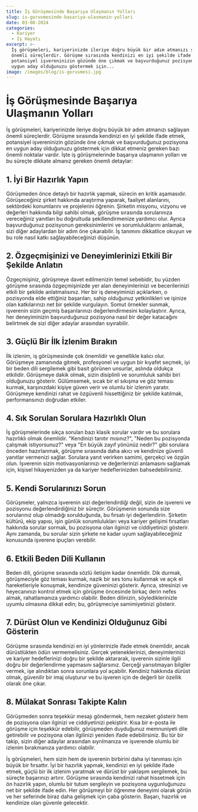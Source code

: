 ```yaml
---
title: İş Görüşmesinde Başarıya Ulaşmanın Yolları
slug: is-gorusmesinde-basariya-ulasmanin-yollari
date: 03-08-2024
categories:
  - Kariyer
  - İş Hayatı
excerpt: >-
  İş görüşmeleri, kariyerinizde ileriye doğru büyük bir adım atmanızı sağlayan
  önemli süreçlerdir. Görüşme sırasında kendinizi en iyi şekilde ifade etmek,
  potansiyel işvereninizin gözünde öne çıkmak ve başvurduğunuz pozisyona en
  uygun aday olduğunuzu göstermek için...
image: /images/blog/is-gorusmesi.jpg
---
```


# İş Görüşmesinde Başarıya Ulaşmanın Yolları

İş görüşmeleri, kariyerinizde ileriye doğru büyük bir adım atmanızı sağlayan önemli süreçlerdir. Görüşme sırasında kendinizi en iyi şekilde ifade etmek, potansiyel işvereninizin gözünde öne çıkmak ve başvurduğunuz pozisyona en uygun aday olduğunuzu göstermek için dikkat etmeniz gereken bazı önemli noktalar vardır. İşte iş görüşmelerinde başarıya ulaşmanın yolları ve bu süreçte dikkate almanız gereken önemli detaylar:

## 1. İyi Bir Hazırlık Yapın

Görüşmeden önce detaylı bir hazırlık yapmak, sürecin en kritik aşamasıdır. Görüşeceğiniz şirket hakkında araştırma yaparak, faaliyet alanlarını, sektördeki konumlarını ve projelerini öğrenin. Şirketin misyonu, vizyonu ve değerleri hakkında bilgi sahibi olmak, görüşme sırasında sorularınıza vereceğiniz yanıtları bu doğrultuda şekillendirmenize yardımcı olur. Ayrıca başvurduğunuz pozisyonun gereksinimlerini ve sorumluluklarını anlamak, sizi diğer adaylardan bir adım öne çıkarabilir. İş tanımını dikkatlice okuyun ve bu role nasıl katkı sağlayabileceğinizi düşünün.

## 2. Özgeçmişinizi ve Deneyimlerinizi Etkili Bir Şekilde Anlatın

Özgeçmişiniz, görüşmeye davet edilmenizin temel sebebidir, bu yüzden görüşme sırasında özgeçmişinizde yer alan deneyimlerinizi ve becerilerinizi etkili bir şekilde anlatmalısınız. Her bir iş deneyiminizi açıklarken, o pozisyonda elde ettiğiniz başarıları, sahip olduğunuz yetkinlikleri ve işinize olan katkılarınızı net bir şekilde vurgulayın. Somut örnekler sunmak, işverenin sizin geçmiş başarılarınızı değerlendirmesini kolaylaştırır. Ayrıca, her deneyiminizin başvurduğunuz pozisyona nasıl bir değer katacağını belirtmek de sizi diğer adaylar arasından sıyırabilir.

## 3. Güçlü Bir İlk İzlenim Bırakın

İlk izlenim, iş görüşmesinde çok önemlidir ve genellikle kalıcı olur. Görüşmeye zamanında gitmek, profesyonel ve uygun bir kıyafet seçmek, iyi bir beden dili sergilemek gibi basit görünen unsurlar, aslında oldukça etkilidir. Görüşmeye dakik olmak, sizin disiplinli ve sorumluluk sahibi biri olduğunuzu gösterir. Gülümsemek, sıcak bir el sıkışma ve göz teması kurmak, karşınızdaki kişiye güven verir ve olumlu bir izlenim yaratır. Görüşmeye kendinizi rahat ve özgüvenli hissettiğiniz bir şekilde katılmak, performansınızı doğrudan etkiler.

## 4. Sık Sorulan Sorulara Hazırlıklı Olun

İş görüşmelerinde sıkça sorulan bazı klasik sorular vardır ve bu sorulara hazırlıklı olmak önemlidir. "Kendinizi tanıtır mısınız?", "Neden bu pozisyonda çalışmak istiyorsunuz?" veya "En büyük zayıf yönünüz nedir?" gibi sorulara önceden hazırlanmak, görüşme sırasında daha akıcı ve kendinize güvenli yanıtlar vermenizi sağlar. Sorulara yanıt verirken samimi, gerçekçi ve özgün olun. İşverenin sizin motivasyonlarınızı ve değerlerinizi anlamasını sağlamak için, kişisel hikayenizden ya da kariyer hedeflerinizden bahsedebilirsiniz.

## 5. Kendi Sorularınızı Sorun

Görüşmeler, yalnızca işverenin sizi değerlendirdiği değil, sizin de işvereni ve pozisyonu değerlendirdiğiniz bir süreçtir. Görüşmenin sonunda size sorularınız olup olmadığı sorulduğunda, bu fırsatı iyi değerlendirin. Şirketin kültürü, ekip yapısı, işin günlük sorumlulukları veya kariyer gelişimi fırsatları hakkında sorular sormak, bu pozisyona olan ilginizi ve ciddiyetinizi gösterir. Aynı zamanda, bu sorular sizin şirkete ne kadar uyum sağlayabileceğiniz konusunda işverene ipuçları verebilir.

## 6. Etkili Beden Dili Kullanın

Beden dili, görüşme sırasında sözlü iletişim kadar önemlidir. Dik durmak, görüşmeciyle göz teması kurmak, nazik bir ses tonu kullanmak ve açık el hareketleriyle konuşmak, kendinize güveninizi gösterir. Ayrıca, stresinizi ve heyecanınızı kontrol etmek için görüşme öncesinde birkaç derin nefes almak, rahatlamanıza yardımcı olabilir. Beden dilinizin, söylediklerinizle uyumlu olmasına dikkat edin; bu, görüşmeciye samimiyetinizi gösterir.

## 7. Dürüst Olun ve Kendinizi Olduğunuz Gibi Gösterin

Görüşme sırasında kendinizi en iyi yönlerinizle ifade etmek önemlidir, ancak dürüstlükten ödün vermemelisiniz. Gerçek yeteneklerinizi, deneyimlerinizi ve kariyer hedeflerinizi doğru bir şekilde aktararak, işverenin sizinle ilgili doğru bir değerlendirme yapmasını sağlarsınız. Gerçeği yansıtmayan bilgiler vermek, işe alındıktan sonra sorunlara yol açabilir. Kendiniz hakkında dürüst olmak, güvenilir bir imaj oluşturur ve bu işveren için de değerli bir özellik olarak öne çıkar.

## 8. Mülakat Sonrası Takipte Kalın

Görüşmeden sonra teşekkür mesajı göndermek, hem nezaket gösterir hem de pozisyona olan ilginizi ve ciddiyetinizi pekiştirir. Kısa bir e-posta ile görüşme için teşekkür edebilir, görüşmeden duyduğunuz memnuniyeti dile getirebilir ve pozisyona olan ilgilinizi yeniden ifade edebilirsiniz. Bu tür bir takip, sizin diğer adaylar arasından sıyrılmanıza ve işverende olumlu bir izlenim bırakmanıza yardımcı olabilir.

İş görüşmeleri, hem sizin hem de işverenin birbirini daha iyi tanıması için büyük bir fırsattır. İyi bir hazırlık yapmak, kendinizi en iyi şekilde ifade etmek, güçlü bir ilk izlenim yaratmak ve dürüst bir yaklaşım sergilemek, bu süreçte başarınızı artırır. Görüşme sırasında kendinizi rahat hissetmek için ön hazırlık yapın, olumlu bir tutum sergileyin ve pozisyona uygunluğunuzu net bir şekilde ifade edin. Her görüşmeyi bir öğrenme deneyimi olarak görün ve her seferinde biraz daha gelişmek için çaba gösterin. Başarı, hazırlık ve kendinize olan güvenle gelecektir.
